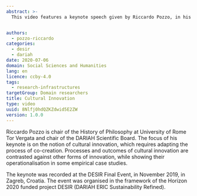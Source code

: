 ```yaml
---
abstract: >-
  This video features a keynote speech given by Riccardo Pozzo, in his capacity as Chair of the DARIAH Scientific Board, during the final event for the DESIR project, held in Zagreb in November 2019.  In it, he discusses co-creation and cultural innovation, and how research infrastructures play a key role in this.


authors:
  - pozzo-riccardo
categories:
  - desir
  - dariah
date: 2020-07-06
domain: Social Sciences and Humanities
lang: en
licence: ccby-4.0
tags:
  - research-infrastructures
targetGroup: Domain researchers
title: Cultural Innovation
type: video
uuid: 8Nlfj0hdQZKZdwid5E2ZW
version: 1.0.0
---
```


Riccardo Pozzo is chair of the History of Philosophy at University of Rome Tor Vergata and chair of the DARIAH Scientific Board. The focus of his keynote is on the notion of cultural innovation, which requires adapting the process of co-creation. Processes and outcomes of cultural innovation are contrasted against other forms of innovation, while showing their operationalisation in some empirical case studies.

The keynote was recorded at the DESIR Final Event, in November 2019, in Zagreb, Croatia. The event was organised in the framework of the Horizon 2020 funded project DESIR (DARIAH ERIC Sustainability Refined).

<VideoCard
  title="DH in Practice"
  subtitle="Cultural Innovation - Riccardo Pozzo at the DESIR Final Event 2019"
  id="8M-xhOwydgE"
  image="images/riccardo-pozzo-image-vidcard.png"
/>
